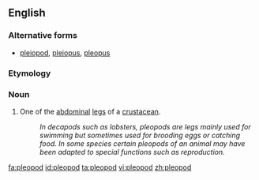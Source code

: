 ==English==

===Alternative forms===
* [[pleiopod]], [[pleiopus]], [[pleopus]]

===Etymology===
{{confix|ple|-o-|pod|t1=swimming|t3=foot|lang=en}}

===Noun===
{{en-noun|pl2=(''rare'') '''[[pleopoda]]'''}}

# {{context|zoology|lang=en}} One of the [[abdominal]] [[leg]]s of a [[crustacean]].
#: ''In decapods such as lobsters, pleopods are legs mainly used for swimming but sometimes used for brooding eggs or catching food.  In some species certain pleopods of an animal may have been adapted to special functions such as reproduction.''

[[fa:pleopod]]
[[id:pleopod]]
[[ta:pleopod]]
[[vi:pleopod]]
[[zh:pleopod]]